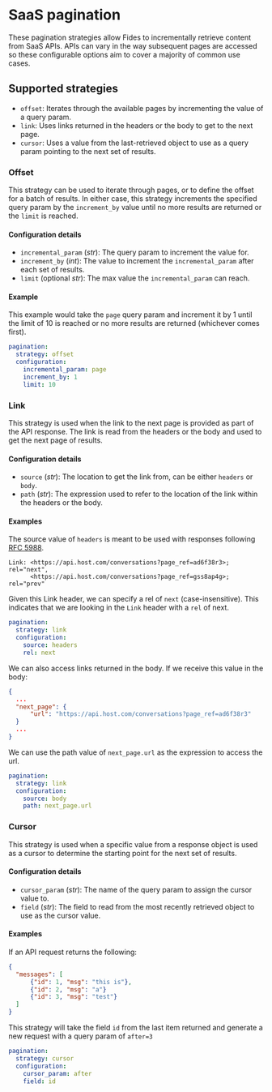 # SaaS pagination

These pagination strategies allow Fides to incrementally retrieve content from SaaS APIs. APIs can vary in the way subsequent pages are accessed so these configurable options aim to cover a majority of common use cases.

## Supported strategies
- `offset`: Iterates through the available pages by incrementing the value of a query param.
- `link`: Uses links returned in the headers or the body to get to the next page.
- `cursor`: Uses a value from the last-retrieved object to use as a query param pointing to the next set of results.

### Offset
This strategy can be used to iterate through pages, or to define the offset for a batch of results. In either case, this strategy increments the specified query param by the `increment_by` value until no more results are returned or the `limit` is reached.

#### Configuration details
- `incremental_param` (_str_): The query param to increment the value for.
- `increment_by` (_int_): The value to increment the `incremental_param` after each set of results.
- `limit` (optional _str_): The max value the `incremental_param` can reach.

#### Example
This example would take the `page` query param and increment it by 1 until the limit of 10 is reached or no more results are returned (whichever comes first).
```yaml
pagination:
  strategy: offset
  configuration:
    incremental_param: page
    increment_by: 1
    limit: 10
```

### Link
This strategy is used when the link to the next page is provided as part of the API response. The link is read from the headers or the body and used to get the next page of results.

#### Configuration details
- `source` (_str_): The location to get the link from, can be either `headers` or `body`.
- `path` (_str_): The expression used to refer to the location of the link within the headers or the body.

#### Examples
The source value of `headers` is meant to be used with responses following [RFC 5988](https://datatracker.ietf.org/doc/html/rfc5988#page-6).
```
Link: <https://api.host.com/conversations?page_ref=ad6f38r3>; rel="next",
      <https://api.host.com/conversations?page_ref=gss8ap4g>; rel="prev"
```
Given this Link header, we can specify a rel of `next` (case-insensitive). This indicates that we are looking in the `Link` header with a `rel` of next.
```yaml
pagination:
  strategy: link
  configuration:
    source: headers
    rel: next
```

We can also access links returned in the body. If we receive this value in the body:
```json
{
  ...
  "next_page": {
      "url": "https://api.host.com/conversations?page_ref=ad6f38r3"
  }
  ...
}
```
We can use the path value of `next_page.url` as the expression to access the url.
```yaml
pagination:
  strategy: link
  configuration:
    source: body
    path: next_page.url
```

### Cursor
This strategy is used when a specific value from a response object is used as a cursor to determine the starting point for the next set of results.

#### Configuration details
- `cursor_param` (_str_): The name of the query param to assign the cursor value to.
- `field` (_str_): The field to read from the most recently retrieved object to use as the cursor value.

#### Examples
If an API request returns the following:
```json
{
  "messages": [
      {"id": 1, "msg": "this is"},
      {"id": 2, "msg": "a"}
      {"id": 3, "msg": "test"}
  ]
}
```
This strategy will take the field `id` from the last item returned and generate a new request with a query param of `after=3`
```yaml
pagination:
  strategy: cursor
  configuration:
    cursor_param: after
    field: id
```

